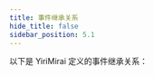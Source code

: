 ```yaml
---
title: 事件继承关系
hide_title: false
sidebar_position: 5.1
---
```


以下是 YiriMirai 定义的事件继承关系：


<SearchTree
  data={data}
  hrefPrefix="https://yiri-mirai-api.vercel.app/models/events.html#mirai.models.events."
/>
